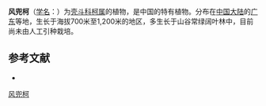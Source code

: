 {{Speciesbox
| name = 风兜柯
| status = 
| status_system = 
| image =
| genus = Lithocarpus
| species = cucullatus
| authority = Huang et Y. T. Chang
}}

'''风兜柯'''（[[学名|学名]]：{{lang|la|''Lithocarpus cucullatus''}}）为[[壳斗科|壳斗科]][[柯属|柯属]]的植物，是中国的特有植物。分布在[[中国大陆|中国大陆]]的[[广东|广东]]等地，生长于海拔700米至1,200米的地区，多生长于山谷常绿阔叶林中，目前尚未由人工引种栽培。

== 参考文献 ==
<div class="references-small">
* {{cite web| url =http://www.bioinfo.cn/db05/KmzwSpecies.php?action=view&id=7845| title =风兜柯| work =《中国高等植物数据库全库》| publisher =中国科学院微生物研究所| author =昆明植物研究所| accessdate =2009-02-24| deadurl =yes| archiveurl =https://web.archive.org/web/20160305080554/http://www.bioinfo.cn/db05/KmzwSpecies.php?action=view&id=7845| archivedate =2016-03-05}}
</div>
{{Taxonbar|from=Q15227317}}

[[Category:柯属|风兜柯]]


{{植物小作品}}